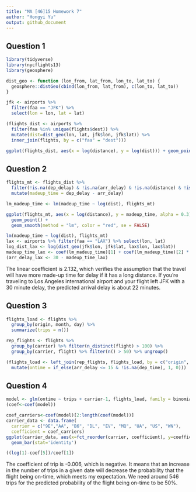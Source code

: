 ```yaml
---
title: "MA [46]15 Homework 7"
author: "Hongyi Yu"
output: github_document
---
```



## Question 1


```r
library(tidyverse)
library(nycflights13)
library(geosphere)

dist_geo <- function (lon_from, lat_from, lon_to, lat_to) {
  geosphere::distGeo(cbind(lon_from, lat_from), c(lon_to, lat_to))
}

jfk <- airports %>% 
  filter(faa == "JFK") %>% 
  select(lon = lon, lat = lat)

(flights_dist <- airports %>% 
  filter(faa %in% unique(flights$dest)) %>%
  mutate(dist=dist_geo(lon, lat, jfk$lon, jfk$lat)) %>% 
  inner_join(flights, by = c("faa" = "dest")))

ggplot(flights_dist, aes(x = log(distance), y = log(dist))) + geom_point()

```


## Question 2

```r
flights_mt <- flights_dist %>%
  filter(!is.na(dep_delay) & !is.na(arr_delay) & !is.na(distance) & !is.na(tailnum)) %>%
  mutate(madeup_time = dep_delay - arr_delay)

lm_madeup_time <- lm(madeup_time ~ log(dist), flights_mt)

ggplot(flights_mt, aes(x = log(distance), y = madeup_time, alpha = 0.3)) + 
  geom_point() +
  geom_smooth(method = "lm", color = "red", se = FALSE)

lm(madeup_time ~ log(dist), flights_mt)
lax <- airports %>% filter(faa == "LAX") %>% select(lon, lat)
log_dist_lax <- log(dist_geo(jfk$lon, jfk$lat, lax$lon, lax$lat)) 
madeup_time_lax <- coef(lm_madeup_time)[1] + coef(lm_madeup_time)[2] * log_dist_lax
(arr_delay_lax <- 30 - madeup_time_lax)

```
The linear coefficient is 2.132, which verifies the assumption that the travel will have more made-up time for delay if it has a long distance. 
If you're traveling to Los Angeles international airport and your flight left JFK with a 30 minute delay, the predicted arrival delay is about 22 minutes.


## Question 3

```r
flights_load <- flights %>%
  group_by(origin, month, day) %>% 
  summarize(trips = n())

rep_flights <- flights %>%
  group_by(carrier) %>% filter(n_distinct(flight) > 100) %>%
  group_by(carrier, flight) %>% filter(n() > 50) %>% ungroup()

(flights_load <- left_join(rep_flights, flights_load, by = c("origin", "month", "day")) %>%
  mutate(ontime = if_else(arr_delay <= 15 & !is.na(dep_time), 1, 0)))
```

## Question 4

```r
model <- glm(ontime ~ trips + carrier-1, flights_load, family = binomial)
(coef<-coef(model))

coef_carriers<-coef(model)[2:length(coef(model))]
carrier_data <- data.frame(
  carrier = c("9E","AA", "B6", "DL", "EV", "MQ", "UA", "US", "WN"),
  coefficient = coef_carriers)
ggplot(carrier_data, aes(x=fct_reorder(carrier, coefficient), y=coefficient)) +
  geom_bar(stat='identity')

((log(1)-coef[5])/coef[1])
```
The coefficient of trip is -0.006, which is negative. It means that an increase in the number of trips in a given date will decrease the probability that the flight being on-time, which meets my expectation. We need around 546 trips for the predicted probability of the flight being on-time to be 50%.
